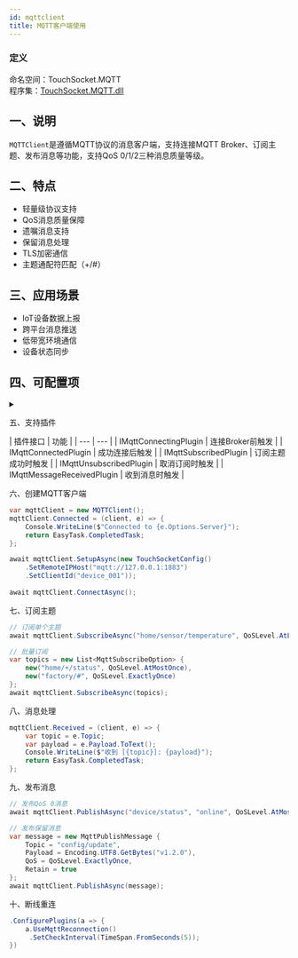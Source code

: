 ```yaml
---
id: mqttclient
title: MQTT客户端使用
---
```



### 定义

命名空间：TouchSocket.MQTT <br/>
程序集：[TouchSocket.MQTT.dll](https://www.nuget.org/packages/TouchSocket.MQTT)

## 一、说明
`MQTTClient`是遵循MQTT协议的消息客户端，支持连接MQTT Broker、订阅主题、发布消息等功能，支持QoS 0/1/2三种消息质量等级。

## 二、特点
- 轻量级协议支持
- QoS消息质量保障
- 遗嘱消息支持
- 保留消息处理
- TLS加密通信
- 主题通配符匹配（+/#）

## 三、应用场景
- IoT设备数据上报
- 跨平台消息推送
- 低带宽环境通信
- 设备状态同步

## 四、可配置项

<details>
<summary></summary>
<div>

#### SetRemoteIPHost
MQTT Broker地址，格式：
- mqtt://127.0.0.1:1883
- mqtts://broker.emqx.io:8883 (TLS加密)

#### SetClientId
客户端唯一标识，默认自动生成GUID

#### SetKeepAliveInterval
心跳间隔（秒），默认60秒

#### SetCleanSession
清除会话标志，默认true

#### SetWillMessage
配置遗嘱消息：

</div>
</details>

五、支持插件

| 插件接口 | 功能 | | --- | --- | | IMqttConnectingPlugin | 连接Broker前触发 | | IMqttConnectedPlugin | 成功连接后触发 | | IMqttSubscribedPlugin | 订阅主题成功时触发 | | IMqttUnsubscribedPlugin | 取消订阅时触发 | | IMqttMessageReceivedPlugin | 收到消息时触发 |

 
六、创建MQTT客户端

```csharp {1,4-6,11} showLineNumbers
var mqttClient = new MQTTClient();
mqttClient.Connected = (client, e) => {
    Console.WriteLine($"Connected to {e.Options.Server}");
    return EasyTask.CompletedTask;
};

await mqttClient.SetupAsync(new TouchSocketConfig()
    .SetRemoteIPHost("mqtt://127.0.0.1:1883")
    .SetClientId("device_001"));
    
await mqttClient.ConnectAsync();
```


七、订阅主题

```csharp {1,4-6,11} showLineNumbers
// 订阅单个主题
await mqttClient.SubscribeAsync("home/sensor/temperature", QoSLevel.AtLeastOnce);

// 批量订阅
var topics = new List<MqttSubscribeOption> {
    new("home/+/status", QoSLevel.AtMostOnce),
    new("factory/#", QoSLevel.ExactlyOnce)
};
await mqttClient.SubscribeAsync(topics);
```



八、消息处理

```csharp {1,4-6,11} showLineNumbers
mqttClient.Received = (client, e) => {
    var topic = e.Topic;
    var payload = e.Payload.ToText();
    Console.WriteLine($"收到 [{topic}]: {payload}");
    return EasyTask.CompletedTask;
};
```



九、发布消息

```csharp {1,4-6,11} showLineNumbers
// 发布QoS 0消息
await mqttClient.PublishAsync("device/status", "online", QoSLevel.AtMostOnce);

// 发布保留消息
var message = new MqttPublishMessage {
    Topic = "config/update",
    Payload = Encoding.UTF8.GetBytes("v1.2.0"),
    QoS = QoSLevel.ExactlyOnce,
    Retain = true
};
await mqttClient.PublishAsync(message);

```

十、断线重连

```csharp {1,4-6,11} showLineNumbers
.ConfigurePlugins(a => {
    a.UseMqttReconnection()
     .SetCheckInterval(TimeSpan.FromSeconds(5));
})

```



